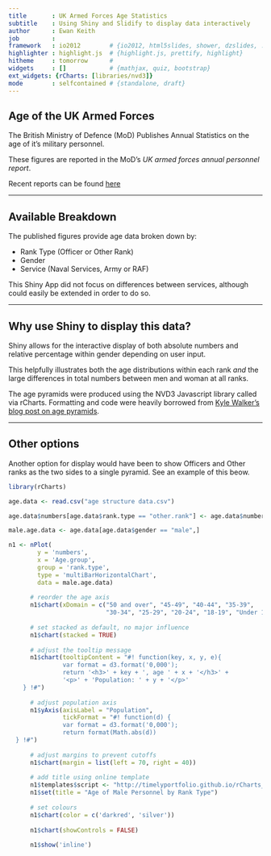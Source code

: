 ```yaml
---
title       : UK Armed Forces Age Statistics
subtitle    : Using Shiny and Slidify to display data interactively
author      : Ewan Keith
job         : 
framework   : io2012        # {io2012, html5slides, shower, dzslides, ...}
highlighter : highlight.js  # {highlight.js, prettify, highlight}
hitheme     : tomorrow      # 
widgets     : []            # {mathjax, quiz, bootstrap}
ext_widgets: {rCharts: [libraries/nvd3]}
mode        : selfcontained # {standalone, draft}
---
```


## Age of the UK Armed Forces

The British Ministry of Defence (MoD) Publishes Annual Statistics 
on the age  of it's military personnel.

These figures are reported in the MoD's 
*UK armed forces annual personnel report*. 

Recent reports can be found [here](
https://www.gov.uk/government/collections/uk-armed-forces-annual-manning-statistics-index)

--- 

## Available Breakdown

The published figures provide age data broken down by:

- Rank Type (Officer or Other Rank)
- Gender
- Service (Naval Services, Army or RAF)

This Shiny App did not focus on differences between services, 
although could easily be extended in order to do so. 

---

## Why use Shiny to display this data?

Shiny allows for the interactive display of both absolute 
numbers and relative percentage within gender depending 
on user input.

This helpfully illustrates both the age distributions within 
each rank *and* the large differences in total numbers between
men and woman at all ranks.

The age pyramids were produced using the NVD3 Javascript
library called via rCharts. Formatting and code were heavily 
borrowed from [Kyle Walker's blog post on age pyramids](
http://walkerke.github.io/2014/06/rcharts-pyramids/).

---

## Other options

Another option for display would have been to show Officers and Other ranks as the two sides to a single pyramid. See an example of this beow.

```r
library(rCharts)

age.data <- read.csv("age structure data.csv")

age.data$numbers[age.data$rank.type == "other.rank"] <- age.data$numbers[age.data$rank.type == "other.rank"]*-1

male.age.data <- age.data[age.data$gender == "male",]

n1 <- nPlot(
        y = 'numbers', 
        x = 'Age.group', 
        group = 'rank.type', 
        type = 'multiBarHorizontalChart', 
        data = male.age.data)
      
      # reorder the age axis
      n1$chart(xDomain = c("50 and over", "45-49", "40-44", "35-39",
                           "30-34", "25-29", "20-24", "18-19", "Under 18"))
      
      # set stacked as default, no major influence
      n1$chart(stacked = TRUE)
      
      # adjust the tooltip message
      n1$chart(tooltipContent = "#! function(key, x, y, e){
               var format = d3.format('0,000');
               return '<h3>' + key + ', age ' + x + '</h3>' + 
               '<p>' + 'Population: ' + y + '</p>'
    } !#")
      
      # adjust population axis
      n1$yAxis(axisLabel = "Population",  
               tickFormat = "#! function(d) {
               var format = d3.format('0,000');
               return format(Math.abs(d))
  } !#")
      
      # adjust margins to prevent cutoffs
      n1$chart(margin = list(left = 70, right = 40))
      
      # add title using online template
      n1$templates$script <- "http://timelyportfolio.github.io/rCharts_nvd3_templates/chartWithTitle.html"
      n1$set(title = "Age of Male Personnel by Rank Type")
      
      # set colours
      n1$chart(color = c('darkred', 'silver'))
      
      n1$chart(showControls = FALSE)
      
      n1$show('inline')
```
